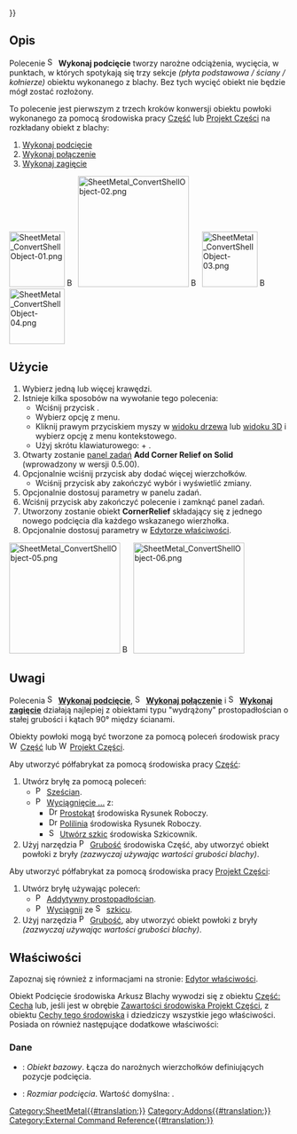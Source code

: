 {{UnfinishedDocu{{#translation:}}}}
<languages/>

{{Docnav/pl
|[[SheetMetal_AddCornerRelief/pl|Wykonaj podcięcie narożnika]]
|[[SheetMetal_AddJunction/pl|Wykonaj połączenie]]
|[[SheetMetal_Workbench/pl|środowisko pracy Arkusz Blachy]]
|IconL=SheetMetal_AddCornerRelief.svg
|IconR=SheetMetal_AddJunction.svg
|IconC=Sheetmetal_workbench_icon.svg
}}

{{GuiCommand/pl
|Name=SheetMetal AddRelief
|Name/pl=Arkusz Blachy: Wykonaj podcięcie
|MenuLocation=SheetMetal → Wykonaj podcięcie
|Workbenches=[[SheetMetal_Workbench/pl|Arkusz Blachy]]
|Shortcut={{KEY|S}} {{KEY|R}}
|SeeAlso=[[SheetMetal_AddJunction/pl|Wykonaj połączenie]], [[SheetMetal_AddBend/pl|Wykonaj zagięcie]]
}}

<span id="Description"></span>
==Opis== 

Polecenie [[Image:SheetMetal_AddRelief.svg|16px]] '''Wykonaj podcięcie''' tworzy narożne odciążenia, wycięcia, w punktach, w których spotykają się trzy sekcje ''(płyta podstawowa / ściany / kołnierze)'' obiektu wykonanego z blachy. Bez tych wycięć obiekt nie będzie mógł zostać rozłożony.

To polecenie jest pierwszym z trzech kroków konwersji obiektu powłoki wykonanego za pomocą środowiska pracy [[Part_Workbench/pl|Część]] lub [[PartDesign_Workbench/pl|Projekt Części]] na rozkładany obiekt z blachy:
# [[SheetMetal_AddRelief/pl|Wykonaj podcięcie]]
# [[SheetMetal_AddJunction/pl|Wykonaj połączenie]]
# [[SheetMetal_AddBend/pl|Wykonaj zagięcie]]

[[Image:SheetMetal_ConvertShellObject-01.png|100px|link=]] [[Image:Button_right.svg|16px|link=]]
[[Image:SheetMetal_ConvertShellObject-02.png|200px|link=SheetMetal_AddRelief]] [[Image:Button_right.svg|16px|link=]]
[[Image:SheetMetal_ConvertShellObject-03.png|100px|link=SheetMetal_AddJunction]] [[Image:Button_right.svg|16px|link=]]
[[Image:SheetMetal_ConvertShellObject-04.png|100px|link=SheetMetal_AddBend]]
{{Caption|Wykonaj podcięcie - odcięte rogi.}}

<span id="Usage"></span>
==Użycie== 

<div class="mw-translate-fuzzy">
# Wybierz jedną lub więcej krawędzi.
# Istnieje kilka sposobów na wywołanie tego polecenia:
#* Wciśnij przycisk {{Button|[[Image:SheetMetal_AddRelief.svg|16px]] Wykonaj podcięcie}}.
#* Wybierz opcję {{MenuCommand|SheetMetal → [[Image:SheetMetal_AddRelief.svg|16px]] Wykonaj podcięcie}} z menu.
#* Kliknij prawym przyciskiem myszy w [[Tree_view/pl|widoku drzewa]] lub [[3D_view/pl|widoku 3D]] i wybierz opcję {{MenuCommand|Sheet Metal → [[Image:SheetMetal_AddRelief.svg|16px]] Wykonaj podcięcie}} z menu kontekstowego.
#* Użyj skrótu klawiaturowego: {{KEY|S}} + {{KEY|R}}.
# Otwarty zostanie [[Task_panel/pl|panel zadań]] '''Add Corner Relief on Solid''' (wprowadzony w wersji 0.5.00).
# Opcjonalnie wciśnij przycisk {{Button|Wybierz}} aby dodać więcej wierzchołków.
#* Wciśnij przycisk {{Button|Podgląd}} aby zakończyć wybór i wyświetlić zmiany.
# Opcjonalnie dostosuj parametry w panelu zadań.
# Wciśnij przycisk {{Button|OK}} aby zakończyć polecenie i zamknąć panel zadań.
# Utworzony zostanie obiekt '''CornerRelief''' składający się z jednego nowego podcięcia dla każdego wskazanego wierzhołka.
# Opcjonalnie dostosuj parametry w [[Property_editor/pl|Edytorze właściwości]].
</div>

[[Image:SheetMetal_ConvertShellObject-05.png|200px|link=]] [[Image:Button_right.svg|16px|link=]]
[[Image:SheetMetal_ConvertShellObject-06.png|200px|link=]]

<span id="Notes"></span>
==Uwagi==

Polecenia [[Image:SheetMetal_AddRelief.svg|16px]] '''[[SheetMetal_AddRelief/pl|Wykonaj podcięcie]]''', [[Image:SheetMetal_AddJunction.svg|16px]] '''[[SheetMetal_AddJunction/pl|Wykonaj połączenie]]''' i [[Image:SheetMetal_AddBend.svg|16px]] '''[[SheetMetal_AddBend/pl|Wykonaj zagięcie]]''' działają najlepiej z obiektami typu "wydrążony" prostopadłościan o stałej grubości i kątach 90° między ścianami.

Obiekty powłoki mogą być tworzone za pomocą poleceń środowisk pracy  [[Image:Workbench_Part.svg|16px]] [[Part_Workbench/pl|Część]] lub [[Image:Workbench_PartDesign.svg|16px]] [[PartDesign_Workbench/pl|Projekt Części]].

Aby utworzyć półfabrykat za pomocą środowiska pracy [[Part_Workbench/pl|Część]]:
# Utwórz bryłę za pomocą poleceń:
#* [[File:Part_Box.svg|16px]] [[Part_Box/pl|Sześcian]].
#* [[File:Part_Extrude.svg|16px]] [[Part_Extrude/pl|Wyciągnięcie ...]] z: 
#** [[File:Draft_Rectangle.svg|16px]] [[Draft_Rectangle/pl|Prostokąt]] środowiska Rysunek Roboczy.
#** [[File:Draft_Wire.svg|16px]] [[Draft_Wire/pl|Polilinia]] środowiska Rysunek Roboczy.
#** [[File:Sketcher_NewSketch.svg|16px]] [[Sketcher_NewSketch/pl|Utwórz szkic]] środowiska Szkicownik.
# Użyj narzędzia [[Image:Part_Thickness.svg|16px]] [[Part_Thickness/pl|Grubość]] środowiska Część, aby utworzyć obiekt powłoki z bryły ''(zazwyczaj używając wartości grubości blachy)''.

Aby utworzyć półfabrykat za pomocą środowiska pracy [[PartDesign_Workbench/pl|Projekt Części]]:
# Utwórz bryłę używając poleceń:
#* [[File:PartDesign_AdditiveBox.svg|16px]] [[PartDesign_AdditiveBox/pl|Addytywny prostopadłościan]].
#* [[File:PartDesign_Pad.svg|16px]] [[PartDesign_Pad/pl|Wyciągnij]] ze [[File:Sketcher_NewSketch.svg|16px]] [[Sketcher_NewSketch/pl|szkicu]].
# Użyj narzędzia [[File:PartDesign Thickness.svg|16px]] [[PartDesign_Thickness/pl|Grubość]], aby utworzyć obiekt powłoki z bryły ''(zazwyczaj używając wartości grubości blachy)''.

<span id="Properties"></span>
==Właściwości==

Zapoznaj się również z informacjami na stronie: [[Property_editor/pl|Edytor właściwości]].

Obiekt Podcięcie środowiska Arkusz Blachy wywodzi się z obiektu [[Part_Feature/pl|Część: Cecha]] lub, jeśli jest w obrębie [[PartDesign_Body/pl|Zawartości środowiska Projekt Części]], z obiektu [[PartDesign_Feature/pl|Cechy tego środowiska]] i dziedziczy wszystkie jego właściwości. Posiada on również następujące dodatkowe właściwości:

<span id="Data"></span>
===Dane=== 

{{Properties_Title|Parametry}}

* {{PropertyData|Obiekt bazowy|LinkSub}}: ''Obiekt bazowy''. Łącza do narożnych wierzchołków definiujących pozycje podcięcia.
* {{PropertyData|Podcięcie|Length}}: ''Rozmiar podcięcia''. Wartość domyślna: {{value|2,00 mm}}.


{{Docnav/pl
|[[SheetMetal_AddCornerRelief/pl|Wykonaj podcięcie narożnika]]
|[[SheetMetal_AddJunction/pl|Wykonaj połączenie]]
|[[SheetMetal_Workbench/pl|środowisko pracy Arkusz Blachy]]
|IconL=SheetMetal_AddCornerRelief.svg
|IconR=SheetMetal_AddJunction.svg
|IconC=Sheetmetal_workbench_icon.svg
}}

[[Category:SheetMetal{{#translation:}}]]
[[Category:Addons{{#translation:}}]]
[[Category:External Command Reference{{#translation:}}]]